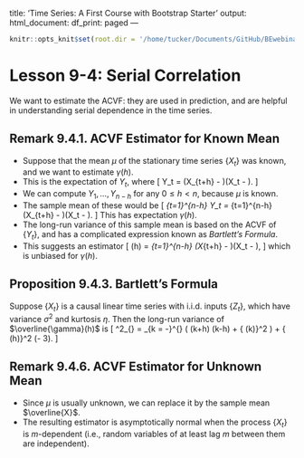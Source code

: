 title: 'Time Series: A First Course with Bootstrap Starter'
output:
  html_document:
    df_print: paged
---

```r
knitr::opts_knit$set(root.dir = '/home/tucker/Documents/GitHub/BEwebinar/Data')
```

# Lesson 9-4: Serial Correlation

We want to estimate the ACVF: they are used in prediction, and are helpful in understanding serial dependence in the time series.

## Remark 9.4.1. ACVF Estimator for Known Mean

- Suppose that the mean $\mu$ of the stationary time series $\{ X_t \}$ was known, and we want to estimate $\gamma (h)$.
- This is the expectation of $Y_t$, where
\[
 Y_t = (X_{t+h} - \mu)(X_t - \mu).
\]
- We can compute $Y_1,\ldots, Y_{n-h}$ for any $0 \leq h < n$, because $\mu$ is known.
- The sample mean of these would be
\[
   \frac{1}{n-h} \sum_{t=1}^{n-h} Y_t =
   \frac{1}{n-h} \sum_{t=1}^{n-h} (X_{t+h} - \mu)(X_t - \mu).
\]
 This has expectation $\gamma (h)$.
- The long-run variance of this sample mean is based on the ACVF of $\{ Y_t \}$, and has a complicated expression known as *Bartlett's Formula*.
- This suggests an estimator
\[
  \overline{\gamma} (h) = \frac{1}{n-h} \sum_{t=1}^{n-h} (X_{t+h} - \mu)(X_t - \mu),
\]
 which is unbiased for $\gamma (h)$.

## Proposition 9.4.3. Bartlett's Formula

Suppose $\{ X_t \}$ is a causal linear time series with i.i.d. inputs $\{ Z_t \}$, which have variance $\sigma^2$ and kurtosis $\eta$. Then the long-run variance of $\overline{\gamma}(h)$ is
\[
  \tau^2_{\infty} = \sum_{k = -\infty}^{\infty} \left(  \gamma (k+h) \gamma (k-h) + { \gamma (k)}^2 \right)
    + { \gamma (h)}^2 (\eta - 3).
\]

## Remark 9.4.6. ACVF Estimator for Unknown Mean

- Since $\mu$ is usually unknown, we can replace it by the sample mean $\overline{X}$.
- The resulting estimator is asymptotically normal when the process $\{ X_t \}$ is $m$-dependent (i.e., random variables of at least lag $m$ between them are independent).

